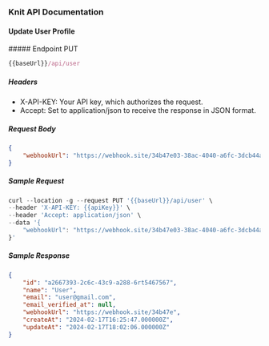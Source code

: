 ### Knit API Documentation

#### Update User Profile

<div style={{ display: "flex", alignItems: "center" }}>
  ##### Endpoint
  <span
    style={{
      display: "block",
      backgroundColor: "#ebfbfa",
      color: "#194d53",
      marginLeft: "-17px",
      padding: "0px 6px",
      fontSize: ".8rem",
      borderRadius: "5px",
      marginTop: "30px",
    }}
  >
    PUT
  </span>
</div>

```js copy
{{baseUrl}}/api/user
```

##### Headers

- X-API-KEY: Your API key, which authorizes the request.
- Accept: Set to application/json to receive the response in JSON format.

##### Request Body

```json copy filename="json"
{
    "webhookUrl": "https://webhook.site/34b47e03-38ac-4040-a6fc-3dcb44a922e9"
}
```

##### Sample Request

```js copy filename="Sample Request"
curl --location -g --request PUT '{{baseUrl}}/api/user' \
--header 'X-API-KEY: {{apiKey}}' \
--header 'Accept: application/json' \
--data '{
    "webhookUrl": "https://webhook.site/34b47e03-38ac-4040-a6fc-3dcb44a922e9"
}'
```

##### Sample Response

```json copy filename="Sample Response"
{
    "id": "a2667393-2c6c-43c9-a288-6rt5467567",
    "name": "User",
    "email": "user@gmail.com",
    "email_verified_at": null,
    "webhookUrl": "https://webhook.site/34b47e",
    "createAt": "2024-02-17T16:25:47.000000Z",
    "updateAt": "2024-02-17T18:02:06.000000Z"
}
```



